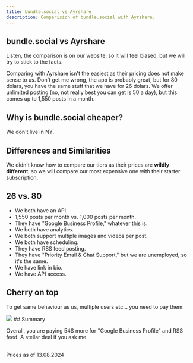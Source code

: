 ```yaml
---
title: bundle.social vs Ayrshare
description: Comparision of bundle.social with Ayrshare.
---
```


## bundle.social vs Ayrshare

<Warning>
  Listen, the comparison is on our website, so it will feel biased, but we will
  try to stick to the facts.
</Warning>

Comparing with Ayrshare isn't the easiest as their pricing does not make sense to us.
Don't get me wrong, the app is probably great, but for 80 dolars, you have the same stuff that we have for 26 dolars.
We offer unlimited posting (no, not really best you can get is 50 a day), but this comes up to 1,550 posts in a month.

## Why is bundle.social cheaper?

We don't live in NY.

## Differences and Similarities

We didn't know how to compare our tiers as their prices are **wildly different**, so we will compare our most expensive one with their starter subscription.

## 26 vs. 80

- We both have an API.
- 1,550 posts per month vs. 1,000 posts per month.
- They have "Google Business Profile," whatever this is.
- We both have analytics.
- We both support multiple images and videos per post.
- We both have scheduling.
- They have RSS feed posting.
- They have "Priority Email & Chat Support," but we are unemployed, so it's the same.
- We have link in bio.
- We have API access.

## Cherry on top

To get same behaviour as us, multiple users etc... you need to pay them:

<Frame type='glass'>
  <img src='/images/comparison/001_aryshare.png' />
</Frame>
## Summary

Overall, you are paying 54$ more for "Google Business Profile" and RSS feed. A stellar deal if you ask me.<br/> <br/>

<Info>Prices as of 13.08.2024</Info>
